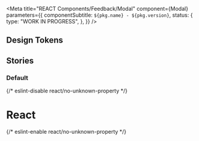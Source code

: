 
<Meta
  title="REACT Components/Feedback/Modal"
  component={Modal}
  parameters={{
    componentSubtitle: `${pkg.name} - ${pkg.version}`,
    status: {
      type: "WORK IN PROGRESS",
    },
  }}
/>

<Description markdown={readme} />

## Design Tokens

<DesignTokenDocBlock categoryName="Modal" viewType="table" />

## Stories

### Default

<Canvas>
  {/* eslint-disable react/no-unknown-property */}
  <Story name="Default">
    <h1>React</h1>
  </Story>
  {/* eslint-enable react/no-unknown-property */}
</Canvas>
